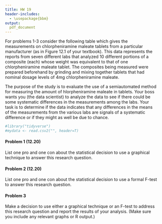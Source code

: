 ```yaml
---
title: HW 19
header-includes:
  - \usepackage{bbm}
output:
  pdf_document
---
```


For problems 1-3 consider the following table which gives the measurements on chlorpheniramine maleate tablets from a particular manufacturer (as in Figure 12.1 of your textbook). This data represents the reports from seven different labs that analyzed $10$ different portions of a composite (each) whose weight was equivalent to that of one chlorpheniramine maleate tablet. The composites being measured were prepared beforehand by grinding and mixing together tablets that had nominal dosage levels of $4$mg chlorpheniramine maleate. 

The purpose of the study is to evaluate the use of a semiautomated method for measuring the amount of hlorpheniramine maleate in tablets. Your boss wants you (the data scientist) to analyze the data to see if there could be some systematic differences in the measurements among the labs. Your task is to determine if the data indicates that any differences in the means of the measurements from the various labs are signals of a systematic difference or if they might as well be due to chance.

```r
#library("tidyverse")
#mydata <- read.csv2("", header=T)
```

#### Problem 1 (12.20)

List one pro and one con about the statistical decision to use a graphical technique to answer this research question.



\pagebreak

#### Problem 2 (12.20)

List one pro and one con about the statistical decision to use a formal F-test to answer this research question.



\pagebreak

#### Problem 3 

Make a decision to use either a graphical technique or an F-test to address this research question and report the results of your analysis. (Make sure you include any relevant graphs or R output.)








